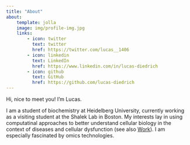 ```yaml
---
title: "About"
about: 
    template: jolla 
    image: img/profile-img.jpg
    links: 
        - icon: twitter
          text: twitter
          href: https://twitter.com/lucas__1406
        - icon: linkedin
          text: LinkedIn
          href: https://www.linkedin.com/in/lucas-diedrich
        - icon: github
          text: GitHub
          href: https://github.com/lucas-diedrich
---
```


Hi, nice to meet you! I'm Lucas. 

I am a student of biochemistry at Heidelberg University, currently working as a visiting student at the Shalek Lab in Boston. 
My interests lay in using computatinal approaches to better understand cellular biology in the context of diseases and cellular dysfunction (see also [Work](./work.qmd)). I am especially fascinated by omics technologies. 


<!-- ## Projects -->